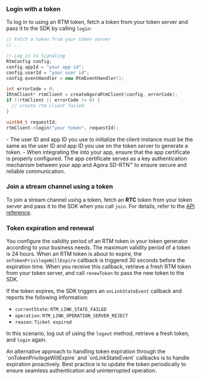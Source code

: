 <PlatformWrapper platform="linux-cpp, windows">

### Login with a token

To log in to <Vg k="SIG" /> using an RTM token, fetch a token from your token server and pass it to the SDK by calling `login`:


```cpp
// Fetch a token from your token server
// ...

// Log in to Signaling
RtmConfig config;
config.appId = "your app id";
config.userId = "your user id";
config.eventHandler = new RtmEventHandler();

int errorCode = 0;
IRtmClient* rtmClient = createAgoraRtmClient(config, errorCode);
if (!rtmClient || errorCode != 0) {
  // create rtm client failed
}

uint64_t requestId;
rtmClient->login("your token", requestId);
```

<Admonition title="Note">
- The user ID and app ID you use to initialize the <Vg k="SIG" /> client instance must be the same as the user ID and app ID you use on the token server to generate a token.
- When integrating the <Vpd k="SDK"/> into your app, ensure that the app certificate is properly configured. The app certificate serves as a key authentication mechanism between your app and Agora SD-RTN™ to ensure secure and reliable communication.
</Admonition>

### Join a stream channel using a token

To join a stream channel using a token, fetch an **RTC** token from your token server and pass it to the SDK when you call `join`. For details, refer to the [API reference](../reference/api#channeljoinpropsag_platform).

### Token expiration and renewal

You configure the validity period of an RTM token in your token generator according to your business needs. The maximum validity period of a token is 24 hours. When an RTM token is about to expire, the `onTokenPrivilegeWillExpire` callback is triggered 30 seconds before the expiration time. When  you receive this callback, retrieve a fresh RTM token from your token server, and call `renewToken` to pass the new token to the SDK.

If the token expires, the SDK triggers an `onLinkStateEvent` callback and reports the following information:

- `currentState`: `RTM_LINK_STATE_FAILED`
- `operation`: `RTM_LINK_OPERATION_SERVER_REJECT`
- `reason`: `Ticket expired`

In this scenario, log out of <Vpd k="NAME" /> using the `logout` method, retrieve a fresh token, and `login` again.

<Admonition type="info">
An alternative approach to handling token expiration through the `onTokenPrivilegeWillExpire` and `onLinkStateEvent` callbacks is to handle expiration proactively. Best practice is to update the token periodically to ensure seamless authentication and uninterrupted operation.
</Admonition>

</PlatformWrapper>
